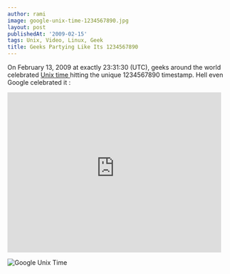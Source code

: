 ```yaml
---
author: rami
image: google-unix-time-1234567890.jpg
layout: post
publishedAt: '2009-02-15'
tags: Unix, Video, Linux, Geek
title: Geeks Partying Like Its 1234567890
---
```


On February 13, 2009 at exactly 23:31:30 (UTC), geeks around the world celebrated [Unix time ](http://en.wikipedia.org/wiki/Unix_time) hitting the unique 1234567890 timestamp. Hell even Google celebrated it :

<iframe width="480" height="360" src="https://www.youtube-nocookie.com/embed/85EnRLs4ilY?rel=0" frameborder="0" allowfullscreen></iframe>


![Google Unix Time](/assets/images/content/blog/google-unix-time-1234567890.jpg)